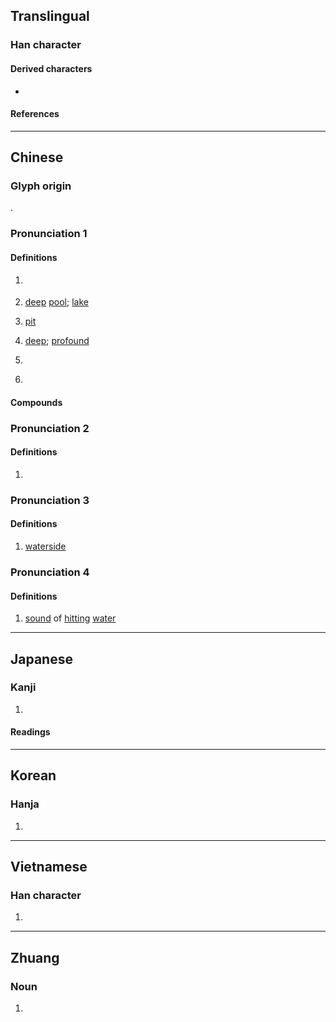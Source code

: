 {{character info/new}}
==Translingual==

===Han character===
{{Han char|rn=85|rad=水|as=12|sn=15|four=31146|canj=EMWJ|ids=⿰氵覃}}

====Derived characters====
* {{l|mul|[[𫾘]], [[藫]], [[𮆨]], [[䨵]]}}

====References====
{{Han ref|kx=0650.130|dkj=18271|dj=1060.150|hdz=31738.020|uh=6F6D}}

----

==Chinese==
{{zh-forms}}

===Glyph origin===
{{Han etym}}
{{Han compound|水|覃|alt1=氵|ls=psc|c1=s|c2=p}}.

===Pronunciation 1===
{{zh-pron
|m=tán
|c=taam4
|h=pfs=
|md=
|mn=thâm
|mn-t=tam5
|w=
|mc=1
|oc=1,1
|cat=n
}}

====Definitions====
{{zh-hanzi}}

# {{zh-div|水}} {{w|Liu River}}
# [[deep]] [[pool]]; [[lake]]
# {{lb|zh|dialectal}} [[pit]]
# [[deep]]; [[profound]]
# {{zh-div|州}} {{w|Tan Prefecture (Hunan)|Tan Prefecture}}
# {{surname|zh}}

====Compounds====
{{zh-der|一潭死水|劍潭|潭奧|日月潭|潭潭|潭沱|潭瀹|潭府|潭祉叶吉|潭第|碧潭|潭柘|百花潭|潭腿|龍潭鄉|鈷鉧潭|虎窟龍潭|龍潭虎穴|龍潭虎窟|龍潭|虎穴龍潭|灣潭|梅雨潭|澴潭|三潭|周潭|黃家潭|小潭|大潭|三伏潭|米潭溪|長潭河|龍潭畈|獅潭|磺潭|湘潭}}

===Pronunciation 2===
{{zh-pron
|m=yǐn
|dial=n
|mc=2
|oc=n,2
|cat=a
}}

====Definitions====
{{zh-hanzi}}

# {{zh-only|潭濼}}

===Pronunciation 3===
{{zh-pron
|m=xún

|dial=n
|cat=n
}}

====Definitions====
{{zh-hanzi}}

# [[waterside]]

===Pronunciation 4===
{{zh-pron
|m=dàn
|dial=n
|cat=n
}}

====Definitions====
{{zh-hanzi}}

# [[sound]] of [[hit]]ting [[water]]

----

==Japanese==

===Kanji===
{{ja-kanji|grade=|rs=水12}}

# {{rfdef|ja|sort=水12}}

====Readings====
{{ja-readings
|goon=どん<どむ
|kanon=たん<たむ
|kun=ふか-い, ふち-}}

----

==Korean==

===Hanja===
{{ko-hanja|hangeul=담|eumhun=|rv=dam|mr=tam|y=tam}}

# {{rfdef|ko|sort=水12}}

----

==Vietnamese==

===Han character===
{{vi-hantu|[[đằm]]|rs=水12}}

# {{rfdef|vi|sort=水12}}

----

==Zhuang==

===Noun===
{{za-head|noun}}

# {{za-sawndip form of|daemz}}